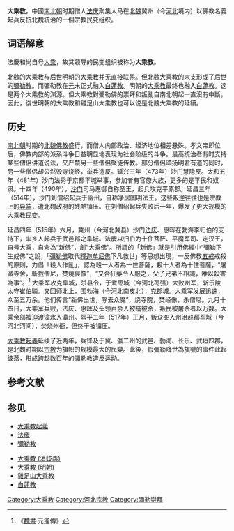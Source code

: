 {{不是|大乘佛教}}
{{otheruses|subject=南北朝时期北魏的一个民变宗教组织|other=包括大乘佛教在内的其他大乘教|大乘教 (消歧義)}}
'''大乘教'''，中國[[南北朝|南北朝]]时期僧人[[法庆|法庆]]聚集人马在[[北魏|北魏]]冀州（今[[河北|河北]]境内）以佛教名義起兵反抗北魏統治的一個宗教民变组织。

==词语解意==
法慶和尚自号[[大乘|大乘]]，故其领导的民变组织被称为'''大乘教'''。

北魏的大乘教与后世明朝的[[大乘教_(明朝)|大乘教]]并无直接联系。但北魏大乘教的末支形成了后世的[[彌勒教|彌勒教]]。而彌勒教在[[元朝|元]]末正式融入[[白蓮教|白蓮教]]。明朝的[[大乘教_(明朝)|大乘教]]最终也融入[[白蓮教|白蓮教]]。这是两个大乘教的渊源。但大乘教對彌勒佛的崇拜和叛亂自南北朝起一直沒有中斷，因此，後世明朝的大乘教和雞足山大乘教也可以说是北魏大乘教的延續。

== 历史 ==
[[南北朝|南北朝]]时期的[[北魏|北魏]][[佛教|佛教]]盛行，而僧人内部政治、经济地位相差悬殊。孝文帝即位后，佛教内部的派系斗争日益明显地表现为社会阶级的斗争。最高统治者有时支持某些僧侣讲道说法，又严禁另一些僧侣聚徒传教。部分僧侣颂扬明君有道的同时，另一些僧侣却公然毁寺烧经，举兵造反。延兴三年（473年）沙门慧隐反。太和五年（481年）沙门法秀于京都平城举事，参加者有官僚大族，更多的是平民和奴隶。十四年（490年），[[沙门|沙门]]司马惠御自称圣王，起兵攻克平原郡。延昌三年（514年），沙门刘僧绍起兵于幽州，自称净居国明法王。这些叛逆往往也是宗教上的[[异端|异端]]，遭北魏政府的残酷镇压。在刘僧绍起兵失败后一年，爆发了更大规模的大乘教民变。

延昌四年（515年）六月，冀州（今河北冀县）沙门[[法庆|法庆]]、惠晖在勃海李归伯的支持下，率乡人起兵于武邑郡之阜城。法慶以归伯为十住菩萨、平魔军司、定汉王，自号大乘，自命為“新佛”，創“大乘佛”。所謂的「新佛」就是引用佛經中“彌勒下生成佛”之說，「[[彌勒佛|彌勒佛]]取代[[釋迦牟尼佛|釋迦牟尼佛]]下凡救世」等思想出現，一反佛教[[五戒|五戒]]戒殺的原則，力倡「殺人作亂」，認為殺一人者為一住菩薩，殺十人者為十住菩薩，“屠滅寺舍，斬戮僧尼，焚燒經像”，“又合狂藥令人服之，父子兄弟不相識，唯以殺害為事”。<ref>《[[魏書|魏書]]·元遙傳》</ref> 大乘军攻克阜城，杀县令，于煮枣城（今河北枣强）大败州军，斩乐陵太守崔伯驎。又回师北上，围勃海（今河北南皮北），克郡城。大乘军发展迅速，众至五万余。他们传言“新佛出世，除去众魔”，烧寺院，焚经像，杀僧尼。九月十四日，大乘军兵败，法庆、惠晖及头领百余人被捕被杀，叛民被屠杀者以万数。大乘余部被迫渡漳水入瀛州。熙平二年（517年）正月，叛众突入州治赵都军城（今河北河间），焚烧州衙，但终于被镇压。

[[大乘教起義|大乘教起義]]延续了近两年，兵锋及于冀、瀛二州的武邑、勃海、长乐、武垣四郡，是北魏时期以[[宗教|宗教]]为旗帜的规模最大的民變。此後，假彌勒降世為旗號的事件此起彼落，形成跨越数百年的[[彌勒教|彌勒教]]造反运动。

== 参考文献 ==
{{Reflist}}

== 参见 ==
* [[大乘教起義|大乘教起義]]
* [[法慶|法慶]]
* [[彌勒教|彌勒教]]

*[[大乘教_(消歧義)|大乘教 (消歧義)]]
*[[大乘教_(明朝)|大乘教 (明朝)]]
*[[雞足山大乘教|雞足山大乘教]]
*[[白蓮教|白蓮教]]

[[Category:大乘教|Category:大乘教]]
[[Category:河北宗教|Category:河北宗教]]
[[Category:彌勒崇拜|Category:彌勒崇拜]]